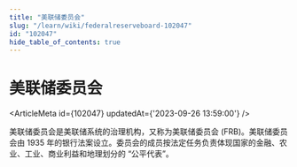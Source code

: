 ```yaml
---
title: "美联储委员会"
slug: "/learn/wiki/federalreserveboard-102047"
id: "102047"
hide_table_of_contents: true
---
```



# 美联储委员会

<ArticleMeta id={102047} updatedAt={'2023-09-26 13:59:00'} />
<div className='border-solid border-b border-t-0 my-4 border-[var(--ifm-color-gray-300)]' />

美联储委员会是美联储系统的治理机构，又称为美联储委员会 (FRB)。美联储委员会由 1935 年的银行法案设立。委员会的成员按法定任务负责体现国家的金融、农业、工业、商业利益和地理划分的 “公平代表”。
